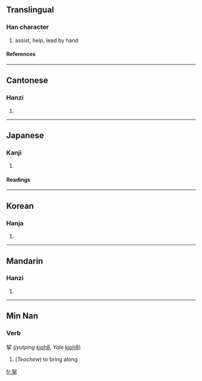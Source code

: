 ==Translingual==
===Han character===
{{Han char|rn=64|rad=手|as=06|sn=10|four=5750<sub>2</sub>|canj=手竹手 (QHQ)}}
# assist, help, lead by hand
====References====
{{Han ref|kx=0429.220|dkj=12035|dj=0779.010|hdz=31863.010|uh=6308|ud=25352|bh=AEB2|bd=44722}}

----

==Cantonese==
===Hanzi===
{{yue-hanzi|jyut=|y=kit3}}
# {{defn|Cantonese}}

----

==Japanese==
===Kanji===
{{ja-kanji|grade=|rs=手06}}
# {{defn|Japanese}} 
====Readings====
{{ja-readings|on=[[けつ]] (ketsu), [[けい]] (kei)|kun=[[ひつさげる]] (hitsusageru)}}

----

==Korean==
===Hanja===
{{ko-hanja|hangeul=[[설]], [[계]]|eumhun=|rv=seol, gye|mr=sŏl, kye|y=sel, kyey}}
# {{defn|Korean}}

----

==Mandarin==
===Hanzi===
{{cmn-hanzi|pin=[[qiè]] (qie4)|wg=ch'ieh<sup>4</sup>}}
# {{defn|Mandarin}}


----

==Min Nan==
===Verb===
挈 (''jyutping'' [[kioh8]], ''Yale'' [[kioh8]])

# (''Teochew'') to bring along

{{rfv|[http://hpcgi2.nifty.com/Gat_Tin/fangzi.cgi?kanji=%D9%CD this on-line dictionary] lists the following Romanizations: kiag4, kei3, koi3, kieg4}}

[[fr:挈]]